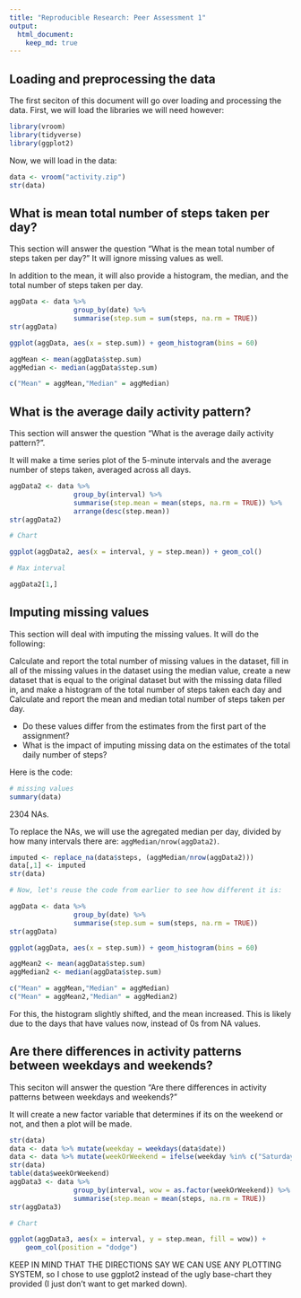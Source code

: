```yaml
---
title: "Reproducible Research: Peer Assessment 1"
output: 
  html_document:
    keep_md: true
---
```



## Loading and preprocessing the data

The first seciton of this document will go over loading and processing the data. First, we will load the libraries we will need however:

```r
library(vroom)
library(tidyverse)
library(ggplot2)
```

Now, we will load in the data:

```r
data <- vroom("activity.zip")
str(data)
```

## What is mean total number of steps taken per day?

This section will answer the question "What is the mean total number of steps taken per day?" It will ignore missing values as well. 

In addition to the mean, it will also provide a histogram, the median, and the total number of steps taken per day.

```r
aggData <- data %>%
                group_by(date) %>%
                summarise(step.sum = sum(steps, na.rm = TRUE))
str(aggData)

ggplot(aggData, aes(x = step.sum)) + geom_histogram(bins = 60)

aggMean <- mean(aggData$step.sum)
aggMedian <- median(aggData$step.sum)

c("Mean" = aggMean,"Median" = aggMedian)
```

## What is the average daily activity pattern?

This section will answer the question "What is the average daily activity pattern?".

It will make a time series plot of the 5-minute intervals and the average number of steps taken, averaged across all days.

```r
aggData2 <- data %>%
                group_by(interval) %>% 
                summarise(step.mean = mean(steps, na.rm = TRUE)) %>%
                arrange(desc(step.mean))
str(aggData2)

# Chart

ggplot(aggData2, aes(x = interval, y = step.mean)) + geom_col()

# Max interval

aggData2[1,]
```

## Imputing missing values

This section will deal with imputing the missing values. It will do the following:

Calculate and report the total number of missing values in the dataset, fill in all of the missing values in the dataset using the median value, create a new dataset that is equal to the original dataset but with the missing data filled in, and make a histogram of the total number of steps taken each day and Calculate and report the mean and median total number of steps taken per day. 

* Do these values differ from the estimates from the first part of the assignment? 
* What is the impact of imputing missing data on the estimates of the total daily number of steps?

 
Here is the code:

```r
# missing values
summary(data)
```

2304 NAs.

To replace the NAs, we will use the agregated median per day, divided by how many intervals there are: `aggMedian/nrow(aggData2)`.

```r
imputed <- replace_na(data$steps, (aggMedian/nrow(aggData2)))
data[,1] <- imputed 
str(data)

# Now, let's reuse the code from earlier to see how different it is: 

aggData <- data %>%
                group_by(date) %>%
                summarise(step.sum = sum(steps, na.rm = TRUE))
str(aggData)

ggplot(aggData, aes(x = step.sum)) + geom_histogram(bins = 60)

aggMean2 <- mean(aggData$step.sum)
aggMedian2 <- median(aggData$step.sum)

c("Mean" = aggMean,"Median" = aggMedian)
c("Mean" = aggMean2,"Median" = aggMedian2)
```

For this, the histogram slightly shifted, and the mean increased. This is likely due to the days that have values now, instead of 0s from NA values.


## Are there differences in activity patterns between weekdays and weekends?

This seciton will answer the question "Are there differences in activity patterns between weekdays and weekends?"

It will create a new factor variable that determines if its on the weekend or not, and then a plot will be made.

```r
str(data)
data <- data %>% mutate(weekday = weekdays(data$date)) 
data <- data %>% mutate(weekOrWeekend = ifelse(weekday %in% c("Saturday","Sunday"), "Weekend", "Weekday"))
str(data)
table(data$weekOrWeekend)
aggData3 <- data %>%
                group_by(interval, wow = as.factor(weekOrWeekend)) %>% 
                summarise(step.mean = mean(steps, na.rm = TRUE))
str(aggData3)

# Chart

ggplot(aggData3, aes(x = interval, y = step.mean, fill = wow)) + 
    geom_col(position = "dodge")
```

KEEP IN MIND THAT THE DIRECTIONS SAY WE CAN USE ANY PLOTTING SYSTEM, so I chose to use ggplot2 instead of the ugly base-chart they provided (I just don't want to get marked down).